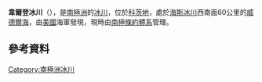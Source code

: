 '''韋爾登冰川'''（{{lang-en|Weldon Glacier}}），是[[南極洲|南極洲]]的[[冰川|冰川]]，位於[[科茨地|科茨地]]，處於[[海斯冰川_(科茨地)|海斯冰川]]西南面60公里的[[威德爾海|威德爾海]]，由[[美國|美國]]海軍發現，現時由[[南極條約體系|南極條約體系]]管理。

==參考資料==
{{usgs-gazetteer}}

{{coord|76|33|S|29|20|W|display=title}}

{{DEFAULTSORT:Weldon Glacier}}
[[Category:南極洲冰川|Category:南極洲冰川]]


{{CoatsLand-geo-stub}}
